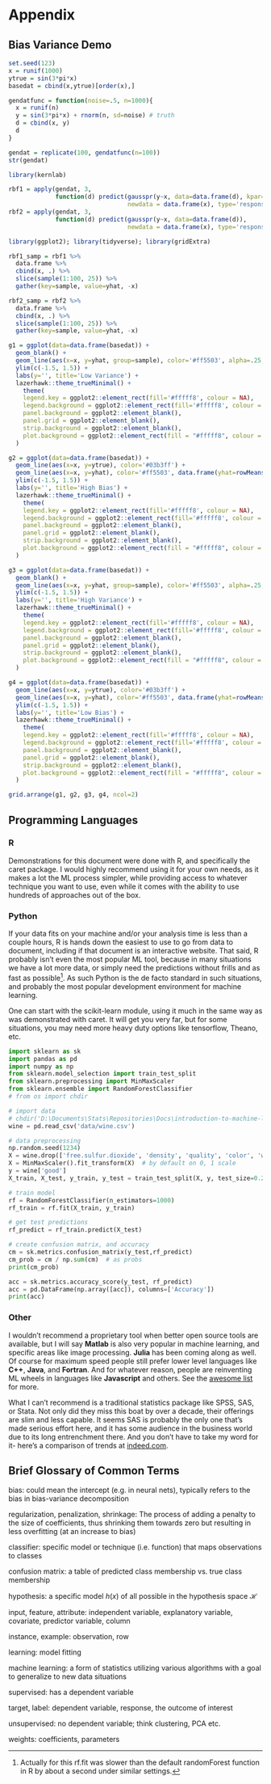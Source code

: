 # Appendix


## Bias Variance Demo

```r
set.seed(123)
x = runif(1000)
ytrue = sin(3*pi*x)
basedat = cbind(x,ytrue)[order(x),]

gendatfunc = function(noise=.5, n=1000){
  x = runif(n)
  y = sin(3*pi*x) + rnorm(n, sd=noise) # truth
  d = cbind(x, y)
  d
}

gendat = replicate(100, gendatfunc(n=100))
str(gendat)

library(kernlab)

rbf1 = apply(gendat, 3, 
             function(d) predict(gausspr(y~x, data=data.frame(d), kpar=list(sigma=.5)), 
                                 newdata = data.frame(x), type='response'))
rbf2 = apply(gendat, 3, 
             function(d) predict(gausspr(y~x, data=data.frame(d)), 
                                 newdata = data.frame(x), type='response') )

library(ggplot2); library(tidyverse); library(gridExtra)

rbf1_samp = rbf1 %>% 
  data.frame %>% 
  cbind(x, .) %>%
  slice(sample(1:100, 25)) %>% 
  gather(key=sample, value=yhat, -x)

rbf2_samp = rbf2 %>% 
  data.frame %>% 
  cbind(x, .) %>%
  slice(sample(1:100, 25)) %>% 
  gather(key=sample, value=yhat, -x)

g1 = ggplot(data=data.frame(basedat)) +
  geom_blank() +
  geom_line(aes(x=x, y=yhat, group=sample), color='#ff5503', alpha=.25, data=rbf1_samp) +
  ylim(c(-1.5, 1.5)) +
  labs(y='', title='Low Variance') + 
  lazerhawk::theme_trueMinimal() +
    theme(
    legend.key = ggplot2::element_rect(fill='#fffff8', colour = NA),
    legend.background = ggplot2::element_rect(fill='#fffff8', colour = NA),
    panel.background = ggplot2::element_blank(),
    panel.grid = ggplot2::element_blank(),
    strip.background = ggplot2::element_blank(),
    plot.background = ggplot2::element_rect(fill = "#fffff8", colour = NA)
  )

g2 = ggplot(data=data.frame(basedat)) +
  geom_line(aes(x=x, y=ytrue), color='#03b3ff') +
  geom_line(aes(x=x, y=yhat), color='#ff5503', data.frame(yhat=rowMeans(rbf1))) +
  ylim(c(-1.5, 1.5)) +
  labs(y='', title='High Bias') + 
  lazerhawk::theme_trueMinimal() +
    theme(
    legend.key = ggplot2::element_rect(fill='#fffff8', colour = NA),
    legend.background = ggplot2::element_rect(fill='#fffff8', colour = NA),
    panel.background = ggplot2::element_blank(),
    panel.grid = ggplot2::element_blank(),
    strip.background = ggplot2::element_blank(),
    plot.background = ggplot2::element_rect(fill = "#fffff8", colour = NA)
  )

g3 = ggplot(data=data.frame(basedat)) +
  geom_blank() +
  geom_line(aes(x=x, y=yhat, group=sample), color='#ff5503', alpha=.25, data=rbf2_samp) +
  ylim(c(-1.5, 1.5)) +
  labs(y='', title='High Variance') + 
  lazerhawk::theme_trueMinimal() +
    theme(
    legend.key = ggplot2::element_rect(fill='#fffff8', colour = NA),
    legend.background = ggplot2::element_rect(fill='#fffff8', colour = NA),
    panel.background = ggplot2::element_blank(),
    panel.grid = ggplot2::element_blank(),
    strip.background = ggplot2::element_blank(),
    plot.background = ggplot2::element_rect(fill = "#fffff8", colour = NA)
  )

g4 = ggplot(data=data.frame(basedat)) +
  geom_line(aes(x=x, y=ytrue), color='#03b3ff') +
  geom_line(aes(x=x, y=yhat), color='#ff5503', data.frame(yhat=rowMeans(rbf2))) +
  ylim(c(-1.5, 1.5)) +
  labs(y='', title='Low Bias') + 
  lazerhawk::theme_trueMinimal() +
    theme(
    legend.key = ggplot2::element_rect(fill='#fffff8', colour = NA),
    legend.background = ggplot2::element_rect(fill='#fffff8', colour = NA),
    panel.background = ggplot2::element_blank(),
    panel.grid = ggplot2::element_blank(),
    strip.background = ggplot2::element_blank(),
    plot.background = ggplot2::element_rect(fill = "#fffff8", colour = NA)
  )

grid.arrange(g1, g2, g3, g4, ncol=2)
```



## Programming Languages

### R

Demonstrations for this document were done with R, and specifically the <span class="pack">caret</span> package. I would highly recommend using it for your own needs, as it makes a lot the ML process simpler, while providing access to whatever technique you want to use, even while it comes with the ability to use hundreds of approaches out of the box.  

### Python

If your data fits on your machine and/or your analysis time is less than a couple hours, R is hands down the easiest to use to go from data to document, including if that document is an interactive website.  That said, R probably isn't even the most popular ML tool, because in many situations we have a lot more data, or simply need the predictions without frills and as fast as possible[^rfaster].  As such Python is the de facto standard in such situations, and probably the most popular development environment for machine learning.

One can start with the <span class="pack">scikit-learn</span> module, using it much in the same way as was demonstrated with caret.  It will get you very far, but for some situations, you may need more heavy duty options like <span class="pack">tensorflow</span>, <span class="pack">Theano</span>, etc.

```python
import sklearn as sk
import pandas as pd
import numpy as np
from sklearn.model_selection import train_test_split
from sklearn.preprocessing import MinMaxScaler
from sklearn.ensemble import RandomForestClassifier
# from os import chdir

# import data
# chdir('D:\Documents\Stats\Repositories\Docs\introduction-to-machine-learning')
wine = pd.read_csv('data/wine.csv')

# data preprocessing
np.random.seed(1234)
X = wine.drop(['free.sulfur.dioxide', 'density', 'quality', 'color', 'white','good'], axis=1)
X = MinMaxScaler().fit_transform(X)  # by default on 0, 1 scale
y = wine['good']
X_train, X_test, y_train, y_test = train_test_split(X, y, test_size=0.2)

# train model
rf = RandomForestClassifier(n_estimators=1000)
rf_train = rf.fit(X_train, y_train)

# get test predictions
rf_predict = rf_train.predict(X_test)

# create confusion matrix, and accuracy
cm = sk.metrics.confusion_matrix(y_test,rf_predict)
cm_prob = cm / np.sum(cm)  # as probs
print(cm_prob)

acc = sk.metrics.accuracy_score(y_test, rf_predict)
acc = pd.DataFrame(np.array([acc]), columns=['Accuracy'])
print(acc)
```


### Other

I wouldn't recommend a proprietary tool when better open source tools are available, but I will say **Matlab** is also very popular in machine learning, and specific areas like image processing. **Julia** has been coming along as well.  Of course for maximum speed people still prefer lower level languages like **C++**, **Java**, and **Fortran**. And for whatever reason, people are reinventing ML wheels in languages like **Javascript** and others.  See the [awesome list](https://github.com/josephmisiti/awesome-machine-learning) for more.

What I can't recommend is a traditional statistics package like SPSS, SAS, or Stata. Not only did they miss this boat by over a decade, their offerings are slim and less capable.  It seems SAS is probably the only one that's made serious effort here, and it has some audience in the business world due to its long entrenchment there.  And you don't have to take my word for it- here's a comparison of trends at [indeed.com](https://www.indeed.com/jobtrends/q-R-and-%28%22machine-learning%22-or-%22data-science%22%29-q-python-and-%28%22machine-learning%22-or-%22data-science%22%29-q-SAS-and-%28%22machine-learning%22-or-%22data-science%22%29-q-SPSS-and-%28%22machine-learning%22-or-%22data-science%22%29-q-Stata-and-%28%22machine-learning%22-or-%22data-science%22%29-q-Matlab-and-%28%22machine-learning%22-or-%22data-science%22%29.html).


## Brief Glossary of Common Terms


<span class="emph">bias</span>: could mean the intercept (e.g. in neural nets), typically refers to the bias in bias-variance decomposition

<span class="emph">regularization, penalization, shrinkage</span>: The process of adding a penalty to the size of coefficients, thus shrinking them towards zero but resulting in less overfitting (at an increase to bias)

<span class="emph">classifier</span>: specific model or technique (i.e. function) that maps observations to classes

<span class="emph">confusion matrix</span>: a table of predicted class membership vs. true class membership

<span class="emph">hypothesis</span>: a specific model $h(x)$ of all possible in the hypothesis space $\mathcal{H}$

<span class="emph">input, feature, attribute</span>: independent variable, explanatory variable, covariate, predictor variable, column

<span class="emph">instance, example</span>: observation, row

<span class="emph">learning</span>: model fitting

<span class="emph">machine learning</span>: a form of statistics utilizing various algorithms with a goal to generalize to new data situations

<span class="emph">supervised</span>: has a dependent variable

<span class="emph">target, label</span>: dependent variable, response, the outcome of interest

<span class="emph">unsupervised</span>: no dependent variable; think clustering, PCA etc.

<span class="emph">weights</span>:  coefficients, parameters

[^rfaster]: Actually for this <span class="func">rf.fit</span> was slower than the default <span class="func">randomForest</span> function in R by about a second under similar settings.